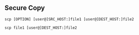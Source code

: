 ## Secure Copy

```shell
scp [OPTION] [user@]SRC_HOST:]file1 [user@]DEST_HOST:]file2
```

```shell
scp file1 [user@]DEST_HOST:]file2

```
